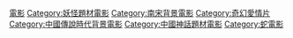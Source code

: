 [[Category:白蛇傳題材作品|電影]]
[[Category:妖怪題材電影|Category:妖怪題材電影]]
[[Category:南宋背景電影|Category:南宋背景電影]]
[[Category:奇幻愛情片|Category:奇幻愛情片]]
[[Category:中國傳說時代背景電影|Category:中國傳說時代背景電影]]
[[Category:中國神話題材電影|Category:中國神話題材電影]]
[[Category:蛇電影|Category:蛇電影]]